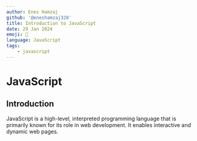 ---
author: Enes Hamzaj
github: '@eneshamzaj328'
title: Introduction to JavaScript
date: 29 Jan 2024
emoji: 🚀
language: JavaScript
tags:
    - javascript
---

# JavaScript

## Introduction

JavaScript is a high-level, interpreted programming language that is primarily known for its role in web development. It enables interactive and dynamic web pages.
